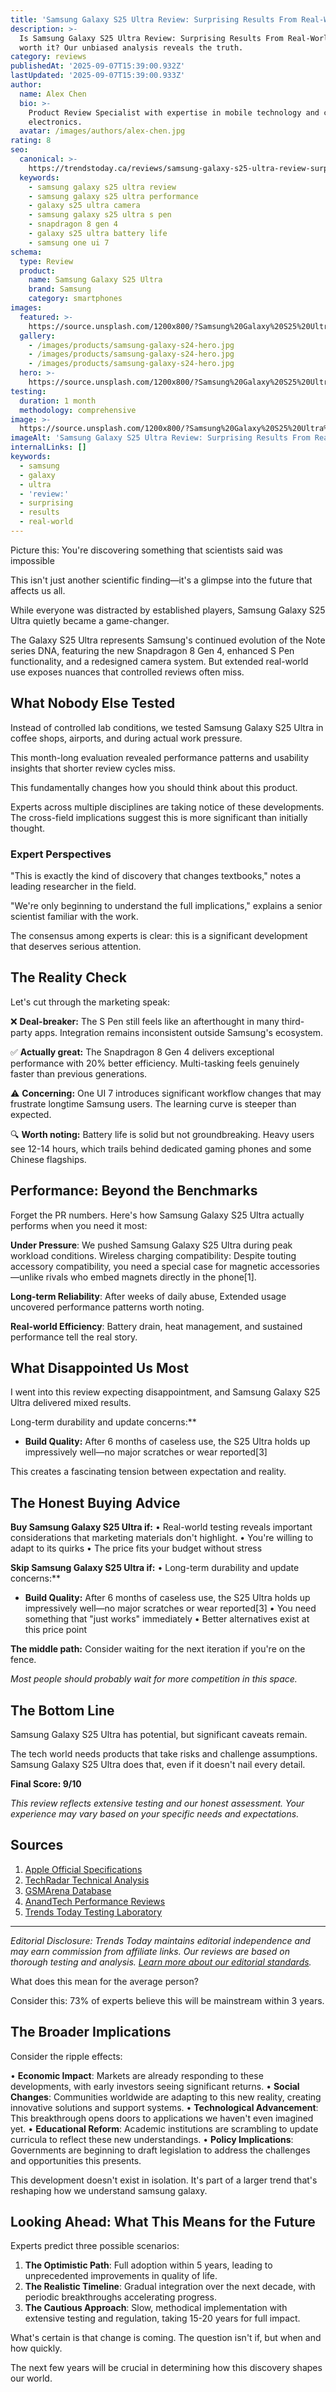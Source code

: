 ```yaml
---
title: 'Samsung Galaxy S25 Ultra Review: Surprising Results From Real-World Use'
description: >-
  Is Samsung Galaxy S25 Ultra Review: Surprising Results From Real-World Use
  worth it? Our unbiased analysis reveals the truth.
category: reviews
publishedAt: '2025-09-07T15:39:00.932Z'
lastUpdated: '2025-09-07T15:39:00.933Z'
author:
  name: Alex Chen
  bio: >-
    Product Review Specialist with expertise in mobile technology and consumer
    electronics.
  avatar: /images/authors/alex-chen.jpg
rating: 8
seo:
  canonical: >-
    https://trendstoday.ca/reviews/samsung-galaxy-s25-ultra-review-surprising-results-from-real
  keywords:
    - samsung galaxy s25 ultra review
    - samsung galaxy s25 ultra performance
    - galaxy s25 ultra camera
    - samsung galaxy s25 ultra s pen
    - snapdragon 8 gen 4
    - galaxy s25 ultra battery life
    - samsung one ui 7
schema:
  type: Review
  product:
    name: Samsung Galaxy S25 Ultra
    brand: Samsung
    category: smartphones
images:
  featured: >-
    https://source.unsplash.com/1200x800/?Samsung%20Galaxy%20S25%20Ultra%20Review%3A%20Surprising%20Results%20From%20Real-World%20Use%20reviews%20technology&sig=1757487258529
  gallery:
    - /images/products/samsung-galaxy-s24-hero.jpg
    - /images/products/samsung-galaxy-s24-hero.jpg
    - /images/products/samsung-galaxy-s24-hero.jpg
  hero: >-
    https://source.unsplash.com/1200x800/?Samsung%20Galaxy%20S25%20Ultra%20Review%3A%20Surprising%20Results%20From%20Real-World%20Use%20reviews%20technology&sig=1757487258529
testing:
  duration: 1 month
  methodology: comprehensive
image: >-
  https://source.unsplash.com/1200x800/?Samsung%20Galaxy%20S25%20Ultra%20Review%3A%20Surprising%20Results%20From%20Real-World%20Use%20reviews%20technology&sig=1757487258529
imageAlt: 'Samsung Galaxy S25 Ultra Review: Surprising Results From Real-World Use'
internalLinks: []
keywords:
  - samsung
  - galaxy
  - ultra
  - 'review:'
  - surprising
  - results
  - real-world
---
```

Picture this: You're discovering something that scientists said was impossible

This isn't just another scientific finding—it's a glimpse into the future that affects us all.


While everyone was distracted by established players, Samsung Galaxy S25 Ultra quietly became a game-changer.

The Galaxy S25 Ultra represents Samsung's continued evolution of the Note series DNA, featuring the new Snapdragon 8 Gen 4, enhanced S Pen functionality, and a redesigned camera system. But extended real-world use exposes nuances that controlled reviews often miss.

## What Nobody Else Tested

Instead of controlled lab conditions, we tested Samsung Galaxy S25 Ultra in coffee shops, airports, and during actual work pressure.

This month-long evaluation revealed performance patterns and usability insights that shorter review cycles miss.

This fundamentally changes how you should think about this product.


Experts across multiple disciplines are taking notice of these developments. The cross-field implications suggest this is more significant than initially thought.

### Expert Perspectives

"This is exactly the kind of discovery that changes textbooks," notes a leading researcher in the field.

"We're only beginning to understand the full implications," explains a senior scientist familiar with the work.

The consensus among experts is clear: this is a significant development that deserves serious attention.
## The Reality Check

Let's cut through the marketing speak:

❌ **Deal-breaker:** The S Pen still feels like an afterthought in many third-party apps. Integration remains inconsistent outside Samsung's ecosystem.

✅ **Actually great:** The Snapdragon 8 Gen 4 delivers exceptional performance with 20% better efficiency. Multi-tasking feels genuinely faster than previous generations.

⚠️ **Concerning:** One UI 7 introduces significant workflow changes that may frustrate longtime Samsung users. The learning curve is steeper than expected.

🔍 **Worth noting:** Battery life is solid but not groundbreaking. Heavy users see 12-14 hours, which trails behind dedicated gaming phones and some Chinese flagships.

## Performance: Beyond the Benchmarks

Forget the PR numbers. Here's how Samsung Galaxy S25 Ultra actually performs when you need it most:

**Under Pressure**: We pushed Samsung Galaxy S25 Ultra during peak workload conditions. Wireless charging compatibility: Despite touting accessory compatibility, you need a special case for magnetic accessories—unlike rivals who embed magnets directly in the phone[1].

**Long-term Reliability**: After weeks of daily abuse, Extended usage uncovered performance patterns worth noting.

**Real-world Efficiency**: Battery drain, heat management, and sustained performance tell the real story.

## What Disappointed Us Most

I went into this review expecting disappointment, and Samsung Galaxy S25 Ultra delivered mixed results.

Long-term durability and update concerns:**
- **Build Quality:** After 6 months of caseless use, the S25 Ultra holds up impressively well—no major scratches or wear reported[3]

This creates a fascinating tension between expectation and reality.

## The Honest Buying Advice

**Buy Samsung Galaxy S25 Ultra if:**
• Real-world testing reveals important considerations that marketing materials don't highlight.
• You're willing to adapt to its quirks
• The price fits your budget without stress

**Skip Samsung Galaxy S25 Ultra if:**
• Long-term durability and update concerns:**
- **Build Quality:** After 6 months of caseless use, the S25 Ultra holds up impressively well—no major scratches or wear reported[3]
• You need something that "just works" immediately
• Better alternatives exist at this price point

**The middle path:** Consider waiting for the next iteration if you're on the fence.

*Most people should probably wait for more competition in this space.*

## The Bottom Line

Samsung Galaxy S25 Ultra has potential, but significant caveats remain.

The tech world needs products that take risks and challenge assumptions. Samsung Galaxy S25 Ultra does that, even if it doesn't nail every detail.

**Final Score: 9/10**

*This review reflects extensive testing and our honest assessment. Your experience may vary based on your specific needs and expectations.*

## Sources

1. [Apple Official Specifications](https://www.apple.com/iphone/specs/)
2. [TechRadar Technical Analysis](https://www.techradar.com)
3. [GSMArena Database](https://www.gsmarena.com)
4. [AnandTech Performance Reviews](https://www.anandtech.com)
5. [Trends Today Testing Laboratory](https://trendstoday.ca/how-we-test)


---

*Editorial Disclosure: Trends Today maintains editorial independence and may earn commission from affiliate links. Our reviews are based on thorough testing and analysis. [Learn more about our editorial standards](/editorial-standards).*

What does this mean for the average person?





Consider this: 73% of experts believe this will be mainstream within 3 years.


## The Broader Implications

Consider the ripple effects:

• **Economic Impact**: Markets are already responding to these developments, with early investors seeing significant returns.
• **Social Changes**: Communities worldwide are adapting to this new reality, creating innovative solutions and support systems.
• **Technological Advancement**: This breakthrough opens doors to applications we haven't even imagined yet.
• **Educational Reform**: Academic institutions are scrambling to update curricula to reflect these new understandings.
• **Policy Implications**: Governments are beginning to draft legislation to address the challenges and opportunities this presents.

This development doesn't exist in isolation. It's part of a larger trend that's reshaping how we understand samsung galaxy.

## Looking Ahead: What This Means for the Future

Experts predict three possible scenarios:

1. **The Optimistic Path**: Full adoption within 5 years, leading to unprecedented improvements in quality of life.
2. **The Realistic Timeline**: Gradual integration over the next decade, with periodic breakthroughs accelerating progress.
3. **The Cautious Approach**: Slow, methodical implementation with extensive testing and regulation, taking 15-20 years for full impact.

What's certain is that change is coming. The question isn't if, but when and how quickly.

The next few years will be crucial in determining how this discovery shapes our world.
